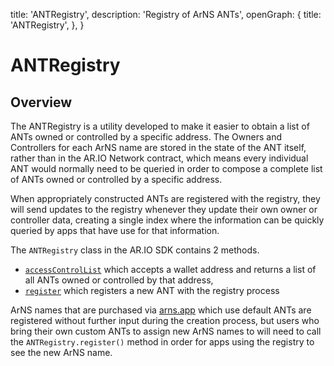 
  title: 'ANTRegistry',
  description: 'Registry of ArNS ANTs',
  openGraph: {
    title: 'ANTRegistry',
  },
}

<HeroPattern />

# ANTRegistry

## Overview

The ANTRegistry is a utility developed to make it easier to obtain a list of ANTs owned or controlled by a specific address.
The Owners and Controllers for each ArNS name are stored in the state of the ANT itself, rather than in the AR.IO Network contract, 
which means every individual ANT would normally need to be queried in order to compose a complete list of ANTs owned or controlled by a specific address.

When appropriately constructed ANTs are registered with the registry, they will send updates to the registry whenever they update their own owner or controller data, 
creating a single index where the information can be quickly queried by apps that have use for that information.

The `ANTRegistry` class in the AR.IO SDK contains 2 methods. 

- [`accessControlList`](/build/ar-io-sdk/ant-registry/access-control-list) which accepts a wallet address and returns a list of all ANTs owned or controlled by that address,
- [`register`](/build/ar-io-sdk/ant-registry/register) which registers a new ANT with the registry process

ArNS names that are purchased via [arns.app](https://arns.app) which use default ANTs are registered without further input during the creation process, 
but users who bring their own custom ANTs to assign new ArNS names to will need to call the `ANTRegistry.register()` method in order for apps using the registry to see the new ArNS name.